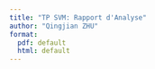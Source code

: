 ```yaml
---
title: "TP SVM: Rapport d'Analyse"
author: "Qingjian ZHU"
format: 
  pdf: default  
  html: default 
---
```

